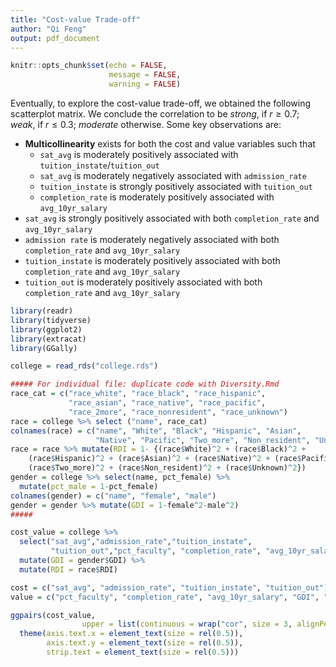 ```yaml
---
title: "Cost-value Trade-off"
author: "Qi Feng"
output: pdf_document
---
```


```r
knitr::opts_chunk$set(echo = FALSE,
                      message = FALSE,
                      warning = FALSE)
```

Eventually, to explore the cost-value trade-off, we obtained the following scatterplot matrix. We conclude the correlation to be *strong*, if $r \geq 0.7$; *weak*, if $r \leq 0.3$; *moderate* otherwise. Some key observations are:

* **Multicollinearity** exists for both the cost and value variables such that
    + `sat_avg` is moderately positively associated with `tuition_instate`/`tuition_out`
    + `sat_avg` is moderately negatively associated with `admission_rate` 
    + `tuition_instate` is strongly positively associated with `tuition_out`
    + `completion_rate` is moderately positively associated with `avg_10yr_salary`
* `sat_avg` is strongly positively associated with both `completion_rate` and `avg_10yr_salary`
* `admission rate` is moderately negatively associated with both `completion_rate` and `avg_10yr_salary`
* `tuition_instate` is moderately positively associated with both `completion_rate` and `avg_10yr_salary`
* `tuition_out` is moderately positively associated with both `completion_rate` and `avg_10yr_salary`

```r
library(readr)
library(tidyverse)
library(ggplot2)
library(extracat)
library(GGally)

college = read_rds("college.rds")

##### For individual file: duplicate code with Diversity.Rmd
race_cat = c("race_white", "race_black", "race_hispanic", 
             "race_asian", "race_native", "race_pacific", 
             "race_2more", "race_nonresident", "race_unknown")
race = college %>% select ("name", race_cat)
colnames(race) = c("name", "White", "Black", "Hispanic", "Asian",
                   "Native", "Pacific", "Two_more", "Non_resident", "Unknown")
race = race %>% mutate(RDI = 1- {(race$White)^2 + (race$Black)^2 + 
    (race$Hispanic)^2 + (race$Asian)^2 + (race$Native)^2 + (race$Pacific)^2 + 
    (race$Two_more)^2 + (race$Non_resident)^2 + (race$Unknown)^2})
gender = college %>% select(name, pct_female) %>% 
  mutate(pct_male = 1-pct_female)
colnames(gender) = c("name", "female", "male")
gender = gender %>% mutate(GDI = 1-female^2-male^2)
##### 

cost_value = college %>% 
  select("sat_avg","admission_rate","tuition_instate",
         "tuition_out","pct_faculty", "completion_rate", "avg_10yr_salary") %>%
  mutate(GDI = gender$GDI) %>%
  mutate(RDI = race$RDI)

cost = c("sat_avg", "admission_rate", "tuition_instate", "tuition_out")
value = c("pct_faculty", "completion_rate", "avg_10yr_salary", "GDI", "RDI")

ggpairs(cost_value, 
                upper = list(continuous = wrap("cor", size = 3, alignPercent = 1))) +   
  theme(axis.text.x = element_text(size = rel(0.5)),
        axis.text.y = element_text(size = rel(0.5)),
        strip.text = element_text(size = rel(0.5)))
```